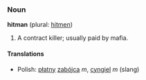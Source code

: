 === Noun ===
'''hitman''' (plural: [[hitmen]])

# A contract killer; usually paid by mafia.

====Translations====
*Polish: [[płatny]] [[zabójca]] ''m'', [[cyngiel]] ''m'' (slang)